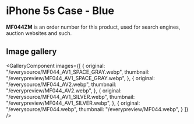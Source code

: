 
# iPhone 5s Case - Blue

<Callout type='info' emoji='👉🏻'>**MF044ZM** is an order number for this product, used for search engines, auction websites and such.</Callout>

## Image gallery

<GalleryComponent
    images={[
      {
        original: "/everysource/MF044_AV1_SPACE_GRAY.webp",
        thumbnail: "/everypreview/MF044_AV1_SPACE_GRAY.webp",
      },
      {
        original: "/everysource/MF044_AV2.webp",
        thumbnail: "/everypreview/MF044_AV2.webp",
      },
      {
        original: "/everysource/MF044_AV1_SILVER.webp",
        thumbnail: "/everypreview/MF044_AV1_SILVER.webp",
      },
      {
        original: "/everysource/MF044.webp",
        thumbnail: "/everypreview/MF044.webp",
      }
    ]}
  />
